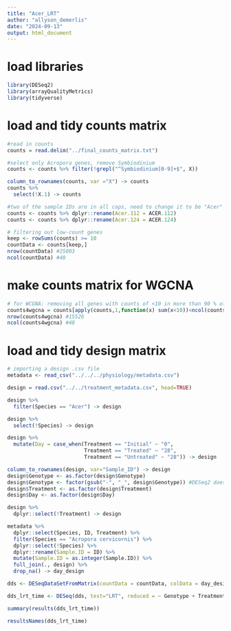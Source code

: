 ```yaml
---
title: "Acer_LRT"
author: "allyson_demerlis"
date: "2024-09-13"
output: html_document
---
```

# load libraries
```r
library(DESeq2)
library(arrayQualityMetrics)
library(tidyverse)
```

# load and tidy counts matrix
```r
#read in counts
counts = read.delim("../final_counts_matrix.txt")

#select only Acropora genes, remove Symbiodinium
counts <- counts %>% filter(!grepl("^Symbiodinium[0-9]+$", X))

column_to_rownames(counts, var ="X") -> counts
counts %>% 
  select(!X.1) -> counts

#two of the sample IDs are in all caps, need to change it to be "Acer"
counts <- counts %>% dplyr::rename(Acer.112 = ACER.112)
counts <- counts %>% dplyr::rename(Acer.124 = ACER.124)

# filtering out low-count genes
keep <- rowSums(counts) >= 10
countData <- counts[keep,]
nrow(countData) #25003
ncol(countData) #48
```

# make counts matrix for WGCNA
```r
# for WCGNA: removing all genes with counts of <10 in more than 90 % of samples
counts4wgcna = counts[apply(counts,1,function(x) sum(x<10))<ncol(counts)*0.9,]
nrow(counts4wgcna) #15526
ncol(counts4wgcna) #48
```

# load and tidy design matrix
```r
# importing a design .csv file
metadata <- read_csv("../../../physiology/metadata.csv")

design = read.csv("../../treatment_metadata.csv", head=TRUE)

design %>% 
  filter(Species == "Acer") -> design

design %>% 
  select(!Species) -> design

design %>% 
  mutate(Day = case_when(Treatment == "Initial" ~ "0",
                         Treatment == "Treated" ~ "28",
                         Treatment == "Untreated" ~ "28")) -> design

column_to_rownames(design, var="Sample_ID") -> design
design$Genotype <- as.factor(design$Genotype)
design$Genotype <- factor(gsub("-", "_", design$Genotype)) #DESeq2 does not like hyphens in factor names
design$Treatment <- as.factor(design$Treatment)
design$Day <- as.factor(design$Day)

design %>% 
  dplyr::select(!Treatment) -> design

metadata %>% 
  dplyr::select(Species, ID, Treatment) %>% 
  filter(Species == "Acropora cervicornis") %>% 
  dplyr::select(!Species) %>% 
  dplyr::rename(Sample.ID = ID) %>% 
  mutate(Sample.ID = as.integer(Sample.ID)) %>%
  full_join(., design) %>% 
  drop_na() -> day_design
```


```r
dds <- DESeqDataSetFromMatrix(countData = countData, colData = day_design, design = ~ Genotype + Treatment + Day + Treatment:Day)

dds_lrt_time <- DESeq(dds, test="LRT", reduced = ~ Genotype + Treatment + Day)

summary(results(dds_lrt_time))

resultsNames(dds_lrt_time)
```







